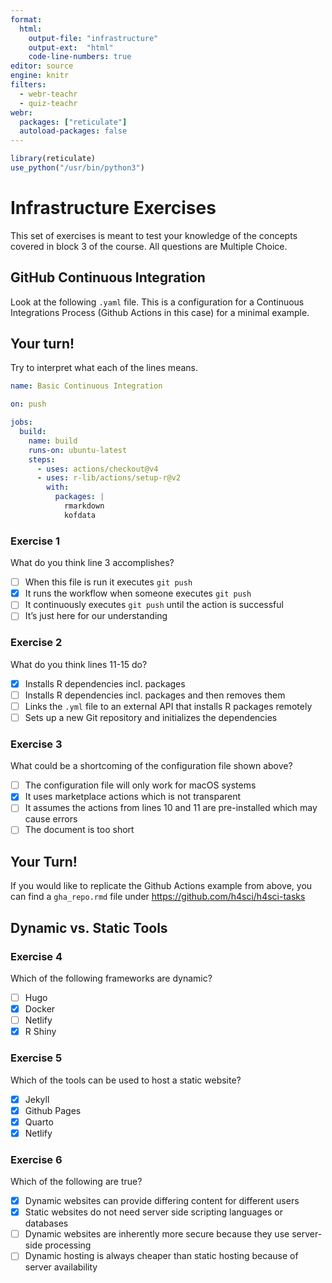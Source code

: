 ```yaml
---
format:
  html: 
    output-file: "infrastructure"
    output-ext:  "html"
    code-line-numbers: true
editor: source
engine: knitr
filters:
  - webr-teachr
  - quiz-teachr
webr:
  packages: ["reticulate"]
  autoload-packages: false
---
```


```r
library(reticulate)
use_python("/usr/bin/python3")
```

# Infrastructure Exercises

This set of exercises is meant to test your knowledge of the concepts covered in block 3 of the course. All questions are Multiple Choice.

## GitHub Continuous Integration 

Look at the following `.yaml` file. This is a configuration for a Continuous Integrations Process (Github Actions in this case) for a minimal example.

::: {.callout-caution}
## Your turn!
Try to interpret what each of the lines means.
:::

```yaml
name: Basic Continuous Integration

on: push

jobs:
  build:
    name: build
    runs-on: ubuntu-latest
    steps:
      - uses: actions/checkout@v4
      - uses: r-lib/actions/setup-r@v2
        with:
          packages: |
            rmarkdown
            kofdata
```


### Exercise 1

What do you think line 3 accomplishes?

:::{.quiz-multichoice}
- [ ] [When this file is run it executes `git push` ]{hint="x"}
- [X] [It runs the workflow when someone executes `git push`]{hint="o"}
- [ ] [It continuously executes `git push` until the action is successful]{hint="x"}
- [ ] [It's just here for our understanding]{hint="x"}
:::

### Exercise 2
<!-- TODO: get line numbering in yml -->
What do you think lines 11-15 do?

:::{.quiz-multichoice}
- [X] [Installs R dependencies incl. packages]{hint="o"}
- [ ] [Installs R dependencies incl. packages and then removes them]{hint="x"}
- [ ] [Links the `.yml` file to an external API that installs R packages remotely]{hint="x"}
- [ ] [Sets up a new Git repository and initializes the dependencies]{hint="x"}
:::

### Exercise 3

What could be a shortcoming of the configuration file shown above?

:::{.quiz-multichoice}
- [ ] [The configuration file will only work for macOS systems]{hint="x"}
- [X] [It uses marketplace actions which is not transparent]{hint="o"}
- [ ] [It assumes the actions from lines 10 and 11 are pre-installed which may cause errors]{hint="x"}
- [ ] [The document is too short]{hint="x"}
:::

::: {.callout-tip}
## Your Turn!
If you would like to replicate the Github Actions example from above, you can find a `gha_repo.rmd` file under [https://github.com/h4sci/h4sci-tasks](https://github.com/h4sci/h4sci-tasks)
:::

## Dynamic vs. Static Tools

### Exercise 4 
<!-- wording vague... -->
Which of the following frameworks are dynamic?

:::{.quiz-multichoice}
- [ ] [Hugo]{hint="x"}
- [X] [Docker]{hint="o"}
- [ ] [Netlify]{hint="x"}
- [X] [R Shiny]{hint="o"}
:::

### Exercise 5 

Which of the tools can be used to host a static website?

:::{.quiz-multichoice}
- [X] [Jekyll]{hint="o"}
- [X] [Github Pages]{hint="o"}
- [X] [Quarto]{hint="o"}
- [X] [Netlify]{hint="o"}
:::


### Exercise 6

Which of the following are true?

:::{.quiz-multichoice}
- [X] [Dynamic websites can provide differing content for different users]{hint="x"} 
- [X] [Static websites do not need server side scripting languages or databases]{hint="x"}
- [ ] [Dynamic websites are inherently more secure because they use server-side processing]{hint="o"}
- [ ] [Dynamic hosting is always cheaper than static hosting because of server availability]{hint="o"}
:::